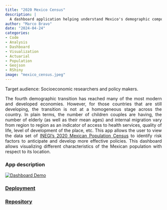 ```yaml
---
title: "2020 Mexico Census"
description: |
  A dashboard application helping understand Mexico's demographic composition.
author: "Marco Bravo"
date: "2024-04-24"
categories: 
- Code
- Analysis
- Dashboard
- Visualization
- Actuarial
- Population
- Geojson
- RShiny
image: "mexico_census.jpeg"
---
```


Target audience: Socioeconomic researchers and policy makers.

<div style="text-align: justify;">
The fourth demographic transition has reached many of the most modern and developed economies. However, for those countries that are still developing, the transition is not at a homogeneous stage across the country. In plain terms, the number of children couples are having, the number of elderly (as well as their mean ages) and internal migration vary from region to region as an indicator of access to health services, quality of life, level of development of the place, etc. This app allows the user to view the data set of [INEGI’s 2020 Mexican Population Census](https://www.inegi.org.mx/app/descarga/ficha.html?tit=326108&ag=0&f=csv) to identify risk factors to anticipate and develop more effective policies. This dashboard allows visualizing different characteristics of the Mexican population with respect to its location.
</div>


### App description
[![Dashboard Demo](http://img.youtube.com/vi/390M7MEkWjI/0.jpg)](http://www.youtube.com/watch?v=390M7MEkWjI "2020 Mexico Census")

### [Deployment](https://marcony1.shinyapps.io/2020_Mexico_Census/)

### [Repository](https://github.com/Marcony1/2020_mexico_census)
